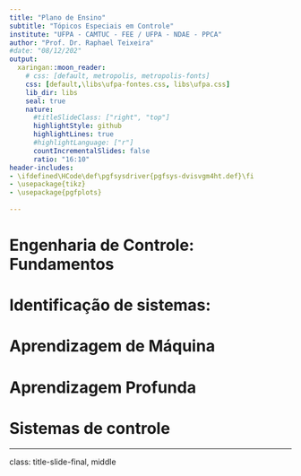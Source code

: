 ```yaml
---
title: "Plano de Ensino"
subtitle: "Tópicos Especiais em Controle"
institute: "UFPA - CAMTUC - FEE / UFPA - NDAE - PPCA"
author: "Prof. Dr. Raphael Teixeira"
#date: "08/12/202"
output:
  xaringan::moon_reader:
    # css: [default, metropolis, metropolis-fonts]
    css: [default,\libs\ufpa-fontes.css, libs\ufpa.css]
    lib_dir: libs
    seal: true
    nature:
      #titleSlideClass: ["right", "top"]
      highlightStyle: github
      highlightLines: true
      #highlightLanguage: ["r"]
      countIncrementalSlides: false
      ratio: "16:10"
header-includes:
- \ifdefined\HCode\def\pgfsysdriver{pgfsys-dvisvgm4ht.def}\fi
- \usepackage{tikz}
- \usepackage{pgfplots}
  
---
```


# Engenharia de Controle: Fundamentos


# Identificação de sistemas:

# Aprendizagem de Máquina

# Aprendizagem Profunda

# Sistemas de controle 

---
class: title-slide-final, middle
